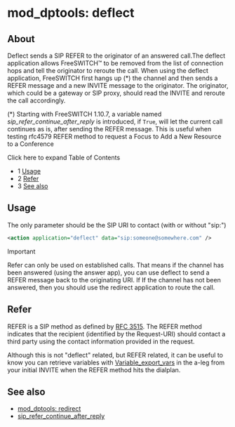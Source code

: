 
# mod_dptools: deflect 

 

## About

  
Deflect sends a SIP REFER to the originator of an answered call.The deflect application allows FreeSWITCH™ to be removed from the list of connection hops and tell the originator to reroute the call. When using the deflect application, FreeSWITCH first hangs up (\*) the channel and then sends a REFER message and a new INVITE message to the originator. The originator, which could be a gateway or SIP proxy, should read the INVITE and reroute the call accordingly.

(\*) Starting with FreeSWITCH 1.10.7, a variable named _sip\_refer\_continue\_after\_reply_ is introduced, if `True`, will let the current call continues as is, after sending the REFER message. This is useful when testing rfc4579 REFER method to request a Focus to Add a New Resource to a Conference

  
Click here to expand Table of Contents

* 1 [Usage](#usage)
* 2 [Refer](#refer)
* 3 [See also](#see-also)

## Usage

The only parameter should be the SIP URI to contact (with or without "sip:")

```xml
<action application="deflect" data="sip:someone@somewhere.com" />
```

Important

Refer can only be used on established calls. That means if the channel has been answered (using the answer app), you can use deflect to send a REFER message back to the originating URI. If If the channel has not been answered, then you should use the redirect application to route the call.

## Refer

REFER is a SIP method as defined by [RFC 3515](https://tools.ietf.org/html/rfc3515). The REFER method indicates that the recipient (identified by the Request-URI) should contact a third party using the contact information provided in the request.

Although this is not "deflect" related, but REFER related, it can be useful to know you can retrieve variables with [Variable\_export\_vars](../../Dialplan/Variables-Archive/x__Variables_6587314.mdx) in the a-leg from your initial INVITE when the REFER method hits the dialplan.

## See also

* [mod\_dptools: redirect](./6586707.mdx#tips)
* [sip\_refer\_continue\_after\_reply](../../../Channel-Variables-Catalog/sip_refer_continue_after_reply_61210905.mdx#usage)

  

